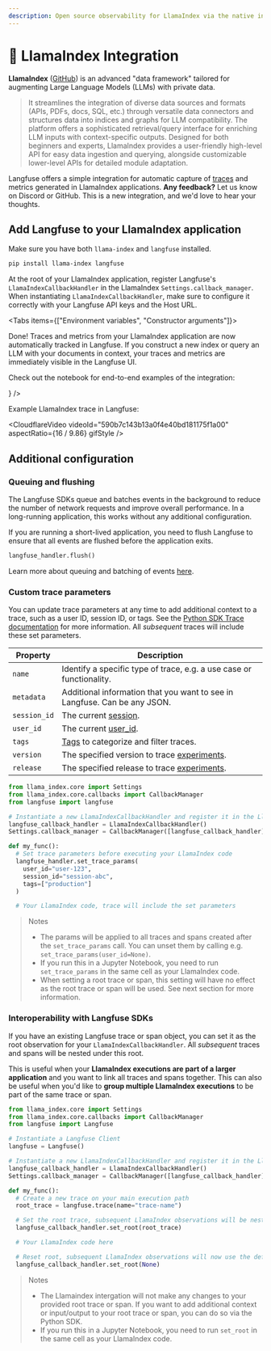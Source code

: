 ```yaml
---
description: Open source observability for LlamaIndex via the native integration. Automatically capture detailed traces and metrics for every request of your RAG application.
---
```


# 🦙 LlamaIndex Integration

**LlamaIndex** ([GitHub](https://github.com/run-llama/llama_index)) is an advanced "data framework" tailored for augmenting Large Language Models (LLMs) with private data.

> It streamlines the integration of diverse data sources and formats (APIs, PDFs, docs, SQL, etc.) through versatile data connectors and structures data into indices and graphs for LLM compatibility. The platform offers a sophisticated retrieval/query interface for enriching LLM inputs with context-specific outputs. Designed for both beginners and experts, LlamaIndex provides a user-friendly high-level API for easy data ingestion and querying, alongside customizable lower-level APIs for detailed module adaptation.

Langfuse offers a simple integration for automatic capture of [traces](/docs/tracing/overview) and metrics generated in LlamaIndex applications. **Any feedback?** Let us know on Discord or GitHub. This is a new integration, and we'd love to hear your thoughts.

## Add Langfuse to your LlamaIndex application

Make sure you have both `llama-index` and `langfuse` installed.

```bash
pip install llama-index langfuse
```

At the root of your LlamaIndex application, register Langfuse's `LlamaIndexCallbackHandler` in the LlamaIndex `Settings.callback_manager`. When instantiating `LlamaIndexCallbackHandler`, make sure to configure it correctly with your Langfuse API keys and the Host URL.


<Tabs items={["Environment variables", "Constructor arguments"]}>
  <Tab>
    <GetStartedLlamaindexPythonEnv />
  </Tab>
  <Tab>
    <GetStartedLlamaindexPythonArgs />
  </Tab>
</Tabs>


<Callout type="info" emoji="✨">
  Done! Traces and metrics from your LlamaIndex application are now
  automatically tracked in Langfuse. If you construct a new index or query an
  LLM with your documents in context, your traces and metrics are immediately
  visible in the Langfuse UI.
</Callout>

Check out the notebook for end-to-end examples of the integration:


<Cards>
  <Card
    title="Example Notebook"
    href="/docs/integrations/llama-index/example-python"
    icon={<FileCode />}
  />
</Cards>

Example LlamaIndex trace in Langfuse:


<CloudflareVideo
  videoId="590b7c143b13a0f4e40bd181175f1a00"
  aspectRatio={16 / 9.86}
  gifStyle
/>

## Additional configuration

### Queuing and flushing

The Langfuse SDKs queue and batches events in the background to reduce the number of network requests and improve overall performance. In a long-running application, this works without any additional configuration.

If you are running a short-lived application, you need to flush Langfuse to ensure that all events are flushed before the application exits.

```python
langfuse_handler.flush()
```

Learn more about queuing and batching of events [here](/docs/tracing/overview).

### Custom trace parameters

You can update trace parameters at any time to add additional context to a trace, such as a user ID, session ID, or tags. See the [Python SDK Trace documentation](/docs/sdk/python#traces) for more information. All _subsequent_ traces will include these set parameters.

| Property     | Description                                                               |
| ------------ | ------------------------------------------------------------------------- |
| `name`       | Identify a specific type of trace, e.g. a use case or functionality.      |
| `metadata`   | Additional information that you want to see in Langfuse. Can be any JSON. |
| `session_id` | The current [session](/docs/tracing/sessions).                            |
| `user_id`    | The current [user_id](/docs/tracing/users).                               |
| `tags`       | [Tags](/docs/tracing/tags) to categorize and filter traces.               |
| `version`    | The specified version to trace [experiments](/docs/experimentation).      |
| `release`    | The specified release to trace [experiments](/docs/experimentation).      |

```python
from llama_index.core import Settings
from llama_index.core.callbacks import CallbackManager
from langfuse import langfuse

# Instantiate a new LlamaIndexCallbackHandler and register it in the LlamaIndex Settings
langfuse_callback_handler = LlamaIndexCallbackHandler()
Settings.callback_manager = CallbackManager([langfuse_callback_handler])

def my_func():
  # Set trace parameters before executing your LlamaIndex code
  langfuse_handler.set_trace_params(
    user_id="user-123",
    session_id="session-abc",
    tags=["production"]
  )

  # Your LlamaIndex code, trace will include the set parameters
```

> Notes
>
> - The params will be applied to all traces and spans created after the `set_trace_params` call. You can unset them by calling e.g. `set_trace_params(user_id=None)`.
> - If you run this in a Jupyter Notebook, you need to run `set_trace_params` in the same cell as your LlamaIndex code.
> - When setting a root trace or span, this setting will have no effect as the root trace or span will be used. See next section for more information.

### Interoperability with Langfuse SDKs

If you have an existing Langfuse trace or span object, you can set it as the root observation for your `LlamaIndexCallbackHandler`. All _subsequent_ traces and spans will be nested under this root.

This is useful when your **LlamaIndex executions are part of a larger application** and you want to link all traces and spans together. This can also be useful when you'd like to **group multiple LlamaIndex executions** to be part of the same trace or span.

```python
from llama_index.core import Settings
from llama_index.core.callbacks import CallbackManager
from langfuse import Langfuse

# Instantiate a Langfuse Client
langfuse = Langfuse()

# Instantiate a new LlamaIndexCallbackHandler and register it in the LlamaIndex Settings
langfuse_callback_handler = LlamaIndexCallbackHandler()
Settings.callback_manager = CallbackManager([langfuse_callback_handler])

def my_func():
  # Create a new trace on your main execution path
  root_trace = langfuse.trace(name="trace-name")

  # Set the root trace, subsequent LlamaIndex observations will be nested under root
  langfuse_callback_handler.set_root(root_trace)

  # Your LlamaIndex code here

  # Reset root, subsequent LlamaIndex observations will now use the default grouping and trace creation
  langfuse_callback_handler.set_root(None)
```

> Notes
>
> - The Llamaindex intergation will not make any changes to your provided root trace or span. If you want to add additional context or input/output to your root trace or span, you can do so via the Python SDK.
> - If you run this in a Jupyter Notebook, you need to run `set_root` in the same cell as your LlamaIndex code.
